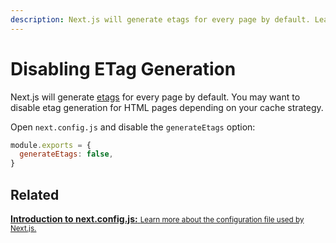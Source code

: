 ```yaml
---
description: Next.js will generate etags for every page by default. Learn more about how to disable etag generation here.
---
```


# Disabling ETag Generation

Next.js will generate [etags](https://en.wikipedia.org/wiki/HTTP_ETag) for every page by default. You may want to disable etag generation for HTML pages depending on your cache strategy.

Open `next.config.js` and disable the `generateEtags` option:

```js
module.exports = {
  generateEtags: false,
}
```

## Related

<div className="card">
  <a href="/docs/api-reference/next.config.js/introduction.md">
    <b>Introduction to next.config.js:</b>
    <small>Learn more about the configuration file used by Next.js.</small>
  </a>
</div>

